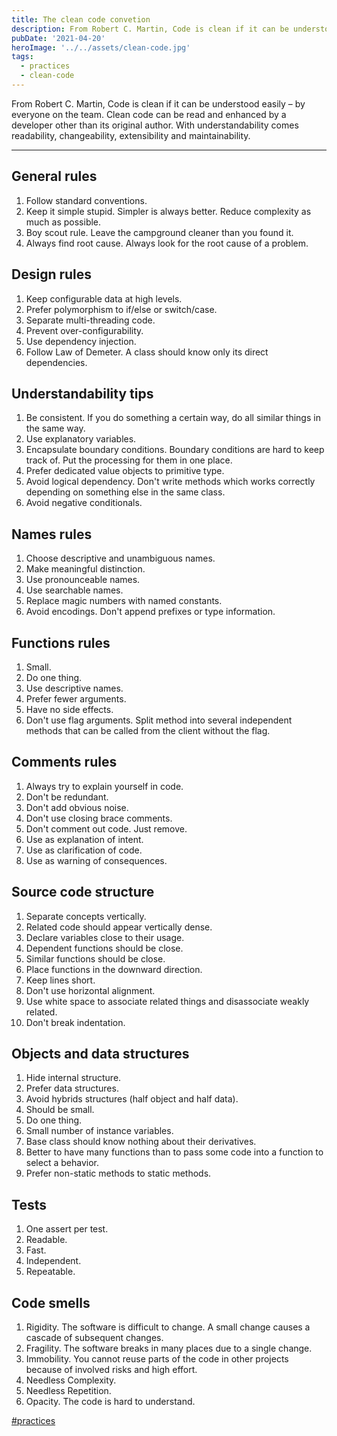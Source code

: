 ```yaml
---
title: The clean code convetion
description: From Robert C. Martin, Code is clean if it can be understood easily – by everyone on the team. Clean code can be read and enhanced by a developer other than its original author. With understandability comes readability, changeability, extensibility and maintainability.
pubDate: '2021-04-20'
heroImage: '../../assets/clean-code.jpg'
tags:
  - practices
  - clean-code
---
```


From Robert C. Martin, Code is clean if it can be understood easily – by everyone on the team. Clean code can be read and enhanced by a developer other than its original author. With understandability comes readability, changeability, extensibility and maintainability.

---

## General rules

1. Follow standard conventions.
2. Keep it simple stupid. Simpler is always better. Reduce complexity as much as possible.
3. Boy scout rule. Leave the campground cleaner than you found it.
4. Always find root cause. Always look for the root cause of a problem.

## Design rules

1. Keep configurable data at high levels.
2. Prefer polymorphism to if/else or switch/case.
3. Separate multi-threading code.
4. Prevent over-configurability.
5. Use dependency injection.
6. Follow Law of Demeter. A class should know only its direct dependencies.

## Understandability tips

1. Be consistent. If you do something a certain way, do all similar things in the same way.
2. Use explanatory variables.
3. Encapsulate boundary conditions. Boundary conditions are hard to keep track of. Put the processing for them in one place.
4. Prefer dedicated value objects to primitive type.
5. Avoid logical dependency. Don't write methods which works correctly depending on something else in the same class.
6. Avoid negative conditionals.

## Names rules

1. Choose descriptive and unambiguous names.
2. Make meaningful distinction.
3. Use pronounceable names.
4. Use searchable names.
5. Replace magic numbers with named constants.
6. Avoid encodings. Don't append prefixes or type information.

## Functions rules

1. Small.
2. Do one thing.
3. Use descriptive names.
4. Prefer fewer arguments.
5. Have no side effects.
6. Don't use flag arguments. Split method into several independent methods that can be called from the client without the flag.

## Comments rules

1. Always try to explain yourself in code.
2. Don't be redundant.
3. Don't add obvious noise.
4. Don't use closing brace comments.
5. Don't comment out code. Just remove.
6. Use as explanation of intent.
7. Use as clarification of code.
8. Use as warning of consequences.

## Source code structure

1. Separate concepts vertically.
2. Related code should appear vertically dense.
3. Declare variables close to their usage.
4. Dependent functions should be close.
5. Similar functions should be close.
6. Place functions in the downward direction.
7. Keep lines short.
8. Don't use horizontal alignment.
9. Use white space to associate related things and disassociate weakly related.
10. Don't break indentation.

## Objects and data structures

1. Hide internal structure.
2. Prefer data structures.
3. Avoid hybrids structures (half object and half data).
4. Should be small.
5. Do one thing.
6. Small number of instance variables.
7. Base class should know nothing about their derivatives.
8. Better to have many functions than to pass some code into a function to select a behavior.
9. Prefer non-static methods to static methods.

## Tests

1. One assert per test.
2. Readable.
3. Fast.
4. Independent.
5. Repeatable.

## Code smells

1. Rigidity. The software is difficult to change. A small change causes a cascade of subsequent changes.
2. Fragility. The software breaks in many places due to a single change.
3. Immobility. You cannot reuse parts of the code in other projects because of involved risks and high effort.
4. Needless Complexity.
5. Needless Repetition.
6. Opacity. The code is hard to understand.

[#practices]()

#
